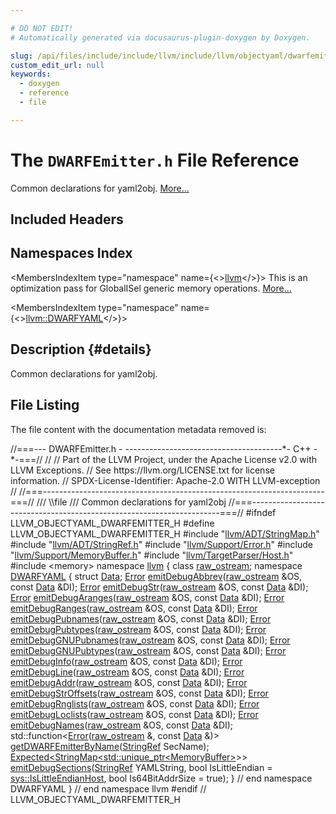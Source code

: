 ```yaml
---

# DO NOT EDIT!
# Automatically generated via docusaurus-plugin-doxygen by Doxygen.

slug: /api/files/include/include/llvm/include/llvm/objectyaml/dwarfemitter-h
custom_edit_url: null
keywords:
  - doxygen
  - reference
  - file

---
```





# The `DWARFEmitter.h` File Reference

<DoxygenPage pluginConfig={pluginConfig}>

Common declarations for yaml2obj. <a href="#details">More...</a>

## Included Headers

<IncludesList>
<IncludesListItem
  filePath="llvm/ADT/StringMap.h"
  permalink="/docs/api/files/include/include/llvm/include/llvm/adt/stringmap-h"
  isLocal="true" />
<IncludesListItem
  filePath="llvm/ADT/StringRef.h"
  permalink="/docs/api/files/include/include/llvm/include/llvm/adt/stringref-h"
  isLocal="true" />
<IncludesListItem
  filePath="llvm/Support/Error.h"
  permalink="/docs/api/files/include/include/llvm/include/llvm/support/error-h"
  isLocal="true" />
<IncludesListItem
  filePath="llvm/Support/MemoryBuffer.h"
  permalink="/docs/api/files/include/include/llvm/include/llvm/support/memorybuffer-h"
  isLocal="true" />
<IncludesListItem
  filePath="llvm/TargetParser/Host.h"
  permalink="/docs/api/files/include/include/llvm/include/llvm/targetparser/host-h"
  isLocal="true" />
<IncludesListItem
  filePath="memory"
  permalink=""
  isLocal="false" />
</IncludesList>

## Namespaces Index

<MembersIndex>

<MembersIndexItem
  type="namespace"
  name={<><a href="/docs/api/namespaces/llvm">llvm</a></>}>
This is an optimization pass for GlobalISel generic memory operations. <a href="/docs/api/namespaces/llvm/#details">More...</a>
</MembersIndexItem>

<MembersIndexItem
  type="namespace"
  name={<><a href="/docs/api/namespaces/llvm/dwarfyaml">llvm::DWARFYAML</a></>}>
</MembersIndexItem>

</MembersIndex>

## Description {#details}

Common declarations for yaml2obj.

## File Listing

The file content with the documentation metadata removed is:

<ProgramListing>

<Link id="l00001" /><CodeLine lineNumber="1"><span class="doxyHighlightComment">//===--- DWARFEmitter.h - ---------------------------------------&#42;- C++ -&#42;-===//</span></CodeLine>
<Link id="l00002" /><CodeLine lineNumber="2"><span class="doxyHighlightComment">//</span></CodeLine>
<Link id="l00003" /><CodeLine lineNumber="3"><span class="doxyHighlightComment">// Part of the LLVM Project, under the Apache License v2.0 with LLVM Exceptions.</span></CodeLine>
<Link id="l00004" /><CodeLine lineNumber="4"><span class="doxyHighlightComment">// See https://llvm.org/LICENSE.txt for license information.</span></CodeLine>
<Link id="l00005" /><CodeLine lineNumber="5"><span class="doxyHighlightComment">// SPDX-License-Identifier: Apache-2.0 WITH LLVM-exception</span></CodeLine>
<Link id="l00006" /><CodeLine lineNumber="6"><span class="doxyHighlightComment">//</span></CodeLine>
<Link id="l00007" /><CodeLine lineNumber="7"><span class="doxyHighlightComment">//===----------------------------------------------------------------------===//</span></CodeLine>
<Link id="l00008" /><CodeLine lineNumber="8"><span class="doxyHighlightComment">/// \\file</span></CodeLine>
<Link id="l00009" /><CodeLine lineNumber="9"><span class="doxyHighlightComment">/// Common declarations for yaml2obj</span></CodeLine>
<Link id="l00010" /><CodeLine lineNumber="10"><span class="doxyHighlightComment">//===----------------------------------------------------------------------===//</span></CodeLine>
<Link id="l00011" /><CodeLine lineNumber="11"></CodeLine>
<Link id="l00012" /><CodeLine lineNumber="12"><span class="doxyHighlightPreprocessor">#ifndef LLVM&#95;OBJECTYAML&#95;DWARFEMITTER&#95;H</span></CodeLine>
<Link id="l00013" /><CodeLine lineNumber="13"><span class="doxyHighlightPreprocessor">#define LLVM&#95;OBJECTYAML&#95;DWARFEMITTER&#95;H</span></CodeLine>
<Link id="l00014" /><CodeLine lineNumber="14"></CodeLine>
<Link id="l00015" /><CodeLine lineNumber="15"><span class="doxyHighlightPreprocessor">#include &quot;<a href="/docs/api/files/include/include/llvm/include/llvm/adt/stringmap-h">llvm/ADT/StringMap.h</a>&quot;</span></CodeLine>
<Link id="l00016" /><CodeLine lineNumber="16"><span class="doxyHighlightPreprocessor">#include &quot;<a href="/docs/api/files/include/include/llvm/include/llvm/adt/stringref-h">llvm/ADT/StringRef.h</a>&quot;</span></CodeLine>
<Link id="l00017" /><CodeLine lineNumber="17"><span class="doxyHighlightPreprocessor">#include &quot;<a href="/docs/api/files/include/include/llvm/include/llvm/support/error-h">llvm/Support/Error.h</a>&quot;</span></CodeLine>
<Link id="l00018" /><CodeLine lineNumber="18"><span class="doxyHighlightPreprocessor">#include &quot;<a href="/docs/api/files/include/include/llvm/include/llvm/support/memorybuffer-h">llvm/Support/MemoryBuffer.h</a>&quot;</span></CodeLine>
<Link id="l00019" /><CodeLine lineNumber="19"><span class="doxyHighlightPreprocessor">#include &quot;<a href="/docs/api/files/include/include/llvm/include/llvm/targetparser/host-h">llvm/TargetParser/Host.h</a>&quot;</span></CodeLine>
<Link id="l00020" /><CodeLine lineNumber="20"><span class="doxyHighlightPreprocessor">#include &lt;memory&gt;</span></CodeLine>
<Link id="l00021" /><CodeLine lineNumber="21"></CodeLine>
<Link id="l00022" /><CodeLine lineNumber="22"><span class="doxyHighlightKeyword">namespace </span><span class="doxyHighlight"><a href="/docs/api/namespaces/llvm">llvm</a> &#123;</span></CodeLine>
<Link id="l00023" /><CodeLine lineNumber="23"></CodeLine>
<Link id="l00024" /><CodeLine lineNumber="24"><span class="doxyHighlightKeyword">class </span><span class="doxyHighlight"><a href="/docs/api/classes/llvm/raw-ostream">raw&#95;ostream</a>;</span></CodeLine>
<Link id="l00025" /><CodeLine lineNumber="25"></CodeLine>
<Link id="l00026" /><CodeLine lineNumber="26" lineLink="/docs/api/namespaces/llvm/dwarfyaml"><span class="doxyHighlightKeyword">namespace </span><span class="doxyHighlight"><a href="/docs/api/namespaces/llvm/dwarfyaml">DWARFYAML</a> &#123;</span></CodeLine>
<Link id="l00027" /><CodeLine lineNumber="27"></CodeLine>
<Link id="l00028" /><CodeLine lineNumber="28"><span class="doxyHighlightKeyword">struct </span><span class="doxyHighlight"><a href="/docs/api/structs/llvm/dwarfyaml/data">Data</a>;</span></CodeLine>
<Link id="l00029" /><CodeLine lineNumber="29"></CodeLine>
<Link id="l00030" /><CodeLine lineNumber="30"><span class="doxyHighlight"><a href="/docs/api/classes/llvm/error">Error</a> <a href="/docs/api/namespaces/llvm/dwarfyaml/#a81600054c53c8bfe10547514c330a547">emitDebugAbbrev</a>(<a href="/docs/api/classes/llvm/raw-ostream">raw&#95;ostream</a> &amp;OS, </span><span class="doxyHighlightKeyword">const</span><span class="doxyHighlight"> <a href="/docs/api/structs/llvm/dwarfyaml/data">Data</a> &amp;DI);</span></CodeLine>
<Link id="l00031" /><CodeLine lineNumber="31"><span class="doxyHighlight"><a href="/docs/api/classes/llvm/error">Error</a> <a href="/docs/api/namespaces/llvm/dwarfyaml/#aac6c1a9a865304388a58f18a55a4a8f7">emitDebugStr</a>(<a href="/docs/api/classes/llvm/raw-ostream">raw&#95;ostream</a> &amp;OS, </span><span class="doxyHighlightKeyword">const</span><span class="doxyHighlight"> <a href="/docs/api/structs/llvm/dwarfyaml/data">Data</a> &amp;DI);</span></CodeLine>
<Link id="l00032" /><CodeLine lineNumber="32"></CodeLine>
<Link id="l00033" /><CodeLine lineNumber="33"><span class="doxyHighlight"><a href="/docs/api/classes/llvm/error">Error</a> <a href="/docs/api/namespaces/llvm/dwarfyaml/#a2d42b869454e23ae5fcad0cd11719a30">emitDebugAranges</a>(<a href="/docs/api/classes/llvm/raw-ostream">raw&#95;ostream</a> &amp;OS, </span><span class="doxyHighlightKeyword">const</span><span class="doxyHighlight"> <a href="/docs/api/structs/llvm/dwarfyaml/data">Data</a> &amp;DI);</span></CodeLine>
<Link id="l00034" /><CodeLine lineNumber="34"><span class="doxyHighlight"><a href="/docs/api/classes/llvm/error">Error</a> <a href="/docs/api/namespaces/llvm/dwarfyaml/#a258100c512356fe24a12a14fc7ad9d78">emitDebugRanges</a>(<a href="/docs/api/classes/llvm/raw-ostream">raw&#95;ostream</a> &amp;OS, </span><span class="doxyHighlightKeyword">const</span><span class="doxyHighlight"> <a href="/docs/api/structs/llvm/dwarfyaml/data">Data</a> &amp;DI);</span></CodeLine>
<Link id="l00035" /><CodeLine lineNumber="35"><span class="doxyHighlight"><a href="/docs/api/classes/llvm/error">Error</a> <a href="/docs/api/namespaces/llvm/dwarfyaml/#aac8bbdfe4333871ee70d90676f5a304f">emitDebugPubnames</a>(<a href="/docs/api/classes/llvm/raw-ostream">raw&#95;ostream</a> &amp;OS, </span><span class="doxyHighlightKeyword">const</span><span class="doxyHighlight"> <a href="/docs/api/structs/llvm/dwarfyaml/data">Data</a> &amp;DI);</span></CodeLine>
<Link id="l00036" /><CodeLine lineNumber="36"><span class="doxyHighlight"><a href="/docs/api/classes/llvm/error">Error</a> <a href="/docs/api/namespaces/llvm/dwarfyaml/#ad5b39b3c318d6af879ffdc19bbcfe09e">emitDebugPubtypes</a>(<a href="/docs/api/classes/llvm/raw-ostream">raw&#95;ostream</a> &amp;OS, </span><span class="doxyHighlightKeyword">const</span><span class="doxyHighlight"> <a href="/docs/api/structs/llvm/dwarfyaml/data">Data</a> &amp;DI);</span></CodeLine>
<Link id="l00037" /><CodeLine lineNumber="37"><span class="doxyHighlight"><a href="/docs/api/classes/llvm/error">Error</a> <a href="/docs/api/namespaces/llvm/dwarfyaml/#a6fb5811ad2c492fe44774e9aeac6a6e4">emitDebugGNUPubnames</a>(<a href="/docs/api/classes/llvm/raw-ostream">raw&#95;ostream</a> &amp;OS, </span><span class="doxyHighlightKeyword">const</span><span class="doxyHighlight"> <a href="/docs/api/structs/llvm/dwarfyaml/data">Data</a> &amp;DI);</span></CodeLine>
<Link id="l00038" /><CodeLine lineNumber="38"><span class="doxyHighlight"><a href="/docs/api/classes/llvm/error">Error</a> <a href="/docs/api/namespaces/llvm/dwarfyaml/#aa2deb4bf15d78c73e0e1f4f341379c74">emitDebugGNUPubtypes</a>(<a href="/docs/api/classes/llvm/raw-ostream">raw&#95;ostream</a> &amp;OS, </span><span class="doxyHighlightKeyword">const</span><span class="doxyHighlight"> <a href="/docs/api/structs/llvm/dwarfyaml/data">Data</a> &amp;DI);</span></CodeLine>
<Link id="l00039" /><CodeLine lineNumber="39"><span class="doxyHighlight"><a href="/docs/api/classes/llvm/error">Error</a> <a href="/docs/api/namespaces/llvm/dwarfyaml/#a0aca0c593a4951ced7f067663729871a">emitDebugInfo</a>(<a href="/docs/api/classes/llvm/raw-ostream">raw&#95;ostream</a> &amp;OS, </span><span class="doxyHighlightKeyword">const</span><span class="doxyHighlight"> <a href="/docs/api/structs/llvm/dwarfyaml/data">Data</a> &amp;DI);</span></CodeLine>
<Link id="l00040" /><CodeLine lineNumber="40"><span class="doxyHighlight"><a href="/docs/api/classes/llvm/error">Error</a> <a href="/docs/api/namespaces/llvm/dwarfyaml/#ae91e1699c9c07514f5381a7d882f2ef0">emitDebugLine</a>(<a href="/docs/api/classes/llvm/raw-ostream">raw&#95;ostream</a> &amp;OS, </span><span class="doxyHighlightKeyword">const</span><span class="doxyHighlight"> <a href="/docs/api/structs/llvm/dwarfyaml/data">Data</a> &amp;DI);</span></CodeLine>
<Link id="l00041" /><CodeLine lineNumber="41"><span class="doxyHighlight"><a href="/docs/api/classes/llvm/error">Error</a> <a href="/docs/api/namespaces/llvm/dwarfyaml/#aca49747266152cead6b515f84225e351">emitDebugAddr</a>(<a href="/docs/api/classes/llvm/raw-ostream">raw&#95;ostream</a> &amp;OS, </span><span class="doxyHighlightKeyword">const</span><span class="doxyHighlight"> <a href="/docs/api/structs/llvm/dwarfyaml/data">Data</a> &amp;DI);</span></CodeLine>
<Link id="l00042" /><CodeLine lineNumber="42"><span class="doxyHighlight"><a href="/docs/api/classes/llvm/error">Error</a> <a href="/docs/api/namespaces/llvm/dwarfyaml/#a08aae9cc5950db0fa5c9a00e95a3492c">emitDebugStrOffsets</a>(<a href="/docs/api/classes/llvm/raw-ostream">raw&#95;ostream</a> &amp;OS, </span><span class="doxyHighlightKeyword">const</span><span class="doxyHighlight"> <a href="/docs/api/structs/llvm/dwarfyaml/data">Data</a> &amp;DI);</span></CodeLine>
<Link id="l00043" /><CodeLine lineNumber="43"><span class="doxyHighlight"><a href="/docs/api/classes/llvm/error">Error</a> <a href="/docs/api/namespaces/llvm/dwarfyaml/#a8427f4b409530028e8e344a02aef72a1">emitDebugRnglists</a>(<a href="/docs/api/classes/llvm/raw-ostream">raw&#95;ostream</a> &amp;OS, </span><span class="doxyHighlightKeyword">const</span><span class="doxyHighlight"> <a href="/docs/api/structs/llvm/dwarfyaml/data">Data</a> &amp;DI);</span></CodeLine>
<Link id="l00044" /><CodeLine lineNumber="44"><span class="doxyHighlight"><a href="/docs/api/classes/llvm/error">Error</a> <a href="/docs/api/namespaces/llvm/dwarfyaml/#a98a827d6dc5e0b9852b362a6303a4c04">emitDebugLoclists</a>(<a href="/docs/api/classes/llvm/raw-ostream">raw&#95;ostream</a> &amp;OS, </span><span class="doxyHighlightKeyword">const</span><span class="doxyHighlight"> <a href="/docs/api/structs/llvm/dwarfyaml/data">Data</a> &amp;DI);</span></CodeLine>
<Link id="l00045" /><CodeLine lineNumber="45"><span class="doxyHighlight"><a href="/docs/api/classes/llvm/error">Error</a> <a href="/docs/api/namespaces/llvm/dwarfyaml/#ad1f7f7a8ed653ac5d4c9cf22992767ea">emitDebugNames</a>(<a href="/docs/api/classes/llvm/raw-ostream">raw&#95;ostream</a> &amp;OS, </span><span class="doxyHighlightKeyword">const</span><span class="doxyHighlight"> <a href="/docs/api/structs/llvm/dwarfyaml/data">Data</a> &amp;DI);</span></CodeLine>
<Link id="l00046" /><CodeLine lineNumber="46"></CodeLine>
<Link id="l00047" /><CodeLine lineNumber="47"><span class="doxyHighlight">std::function&lt;<a href="/docs/api/namespaces/llvm/#ac226f3d2b9ca090171a8e0a8cb92c343a902b0d55fddef6f8d651fe1035b7d4bd">Error</a>(<a href="/docs/api/classes/llvm/raw-ostream">raw&#95;ostream</a> &amp;, </span><span class="doxyHighlightKeyword">const</span><span class="doxyHighlight"> <a href="/docs/api/structs/llvm/dwarfyaml/data">Data</a> &amp;)&gt;</span></CodeLine>
<Link id="l00048" /><CodeLine lineNumber="48"><span class="doxyHighlight"><a href="/docs/api/namespaces/llvm/dwarfyaml/#a9bde8a0a70fe79e96ac7232738deabff">getDWARFEmitterByName</a>(<a href="/docs/api/classes/llvm/stringref">StringRef</a> SecName);</span></CodeLine>
<Link id="l00049" /><CodeLine lineNumber="49"><span class="doxyHighlight"><a href="/docs/api/classes/llvm/expected">Expected&lt;StringMap&lt;std::unique&#95;ptr&lt;MemoryBuffer&gt;</a>&gt;&gt;</span></CodeLine>
<Link id="l00050" /><CodeLine lineNumber="50"><span class="doxyHighlight"><a href="/docs/api/namespaces/llvm/dwarfyaml/#a9feb9f5ca88b1a9d4f6e702a39d35060">emitDebugSections</a>(<a href="/docs/api/classes/llvm/stringref">StringRef</a> YAMLString,</span></CodeLine>
<Link id="l00051" /><CodeLine lineNumber="51"><span class="doxyHighlight">                  </span><span class="doxyHighlightKeywordType">bool</span><span class="doxyHighlight"> IsLittleEndian = <a href="/docs/api/namespaces/llvm/sys/#a4ee2015697caec796e59972aadc2f9e2">sys::IsLittleEndianHost</a>,</span></CodeLine>
<Link id="l00052" /><CodeLine lineNumber="52"><span class="doxyHighlight">                  </span><span class="doxyHighlightKeywordType">bool</span><span class="doxyHighlight"> Is64BitAddrSize = </span><span class="doxyHighlightKeyword">true</span><span class="doxyHighlight">);</span></CodeLine>
<Link id="l00053" /><CodeLine lineNumber="53"><span class="doxyHighlight">&#125; </span><span class="doxyHighlightComment">// end namespace DWARFYAML</span></CodeLine>
<Link id="l00054" /><CodeLine lineNumber="54"><span class="doxyHighlight">&#125; </span><span class="doxyHighlightComment">// end namespace llvm</span></CodeLine>
<Link id="l00055" /><CodeLine lineNumber="55"></CodeLine>
<Link id="l00056" /><CodeLine lineNumber="56"><span class="doxyHighlightPreprocessor">#endif </span><span class="doxyHighlightComment">// LLVM&#95;OBJECTYAML&#95;DWARFEMITTER&#95;H</span></CodeLine>

</ProgramListing>


</DoxygenPage>
